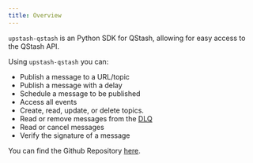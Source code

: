 ---
title: Overview
---

`upstash-qstash` is an Python SDK for QStash, allowing for easy access to the QStash API.

Using `upstash-qstash` you can:

- Publish a message to a URL/topic
- Publish a message with a delay
- Schedule a message to be published
- Access all events
- Create, read, update, or delete topics.
- Read or remove messages from the [DLQ](/qstash/features/dlq)
- Read or cancel messages
- Verify the signature of a message

You can find the Github Repository [here](https://github.com/upstash/qstash-python).
